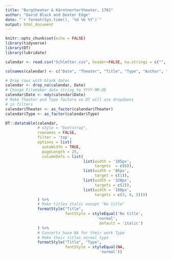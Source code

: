 ```yaml
---
title: "Burgtheater & Kärntnertortheater, 1781"
author: "David Black and Dexter Edge"
date: "`r format(Sys.time(), '%d %b %Y')`"
output: html_document
---
```


```r
knitr::opts_chunk$set(echo = FALSE)
library(tidyverse)
library(DT)
library(lubridate)

calendar <- read.csv("Schletter.csv", header=FALSE, na.strings = c("", "NA"))

colnames(calendar) <- c("Date", "Theater", "Title", "Type", "Author", "Composer")

# Drop rows with blank dates
calendar <- drop_na(calendar, Date)
# Change Filemaker date string to YYYY-MM-DD
calendar$Date <- mdy(calendar$Date)
# Make Theater and Type factors so DT will use dropdowns
# in filters
calendar$Theater <- as_factor(calendar$Theater)
calendar$Type <- as_factor(calendar$Type)

```

```r
DT::datatable(calendar, 
              # style = "bootstrap",
              rownames = FALSE,
              filter = 'top',
              options = list(
                autoWidth = TRUE,
                pageLength = 25,
                columnDefs = list(
                                  list(width = '105px',
                                       targets  = c(0)),
                                  list(width = '85px',
                                       target = c(1)),
                                  list(width = '320px',
                                       targets = c(2)),
                                  list(width = '100px',
                                       targets = c(3, 4, 5))))
              ) %>% 
              # Make titles italic except "No title"
              formatStyle("Title", 
                          fontStyle = styleEqual('No title',
                                        'normal',
                                         default = 'italic')
              ) %>%
              # Concerts have NA for their work Type
              # Make their titles normal type
              formatStyle("Title", "Type",
                          fontStyle = styleEqual(NA,
                                         'normal'))
  
```